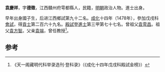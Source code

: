 '''袁慶祥'''，字'''德徵'''，江西贛州府雩都縣人，民籍，[[明朝|明朝]]政治人物。進士出身。

早年出身國子生，后进江西鄉試第九十二名。[[成化|成化]]十四年（1478年），參加戊戌科[[會試|會試]]，得[[貢士|貢士]]第二百六十九名。[[殿試|殿試]]登[[進士|進士]]第三甲第七十七名。曾祖父[[袁雩昌|袁雩昌]]。祖父[[袁方智|袁方智]]。父亲[[袁端|袁端]]，曾任教授<ref>《天一阁藏明代科举录选刊·登科录》（《成化十四年戊戌科殿試金榜》）</ref>。

==参考==
{{reflist}}
{{明朝人物小作品}}
{{成化十四年戊戌科殿試金榜}}